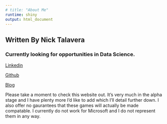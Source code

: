 ```yaml
---
# title: "About Me"
runtime: shiny
output: html_document
---
```

## Written By Nick Talavera
### Currently looking for opportunities in Data Science.

[Linkedin](LinkedIn.com/in/NickTalavera)

[Github](Github.com/NickTalavera)

[Blog](blog.NYCDataScience.com/author/NickTalavera)

Please take a moment to check this website out. It's very much in the alpha stage and I have plenty more I'd like to add which I'll detail further down. I also offer no gaurantees that these games will actually be made compatable. I currently do not work for Microsoft and I do not represent them in any way.